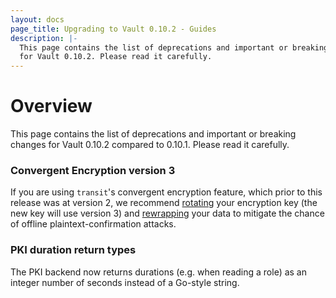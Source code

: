```yaml
---
layout: docs
page_title: Upgrading to Vault 0.10.2 - Guides
description: |-
  This page contains the list of deprecations and important or breaking changes
  for Vault 0.10.2. Please read it carefully.
---
```


# Overview

This page contains the list of deprecations and important or breaking changes
for Vault 0.10.2 compared to 0.10.1. Please read it carefully.

### Convergent Encryption version 3

If you are using `transit`'s convergent encryption feature, which prior to this
release was at version 2, we recommend
[rotating](/api-docs/secret/transit#rotate-key)
your encryption key (the new key will use version 3) and
[rewrapping](/api-docs/secret/transit#rewrap-data)
your data to mitigate the chance of offline plaintext-confirmation attacks.

### PKI duration return types

The PKI backend now returns durations (e.g. when reading a role) as an integer
number of seconds instead of a Go-style string.
